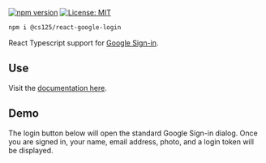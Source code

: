 

[![npm version](https://badge.fury.io/js/%40cs125%2Freact-google-login.svg)](https://badge.fury.io/js/%40cs125%2Freact-google-login)
[![License: MIT](https://img.shields.io/badge/License-MIT-yellow.svg)](https://opensource.org/licenses/MIT)

```sh
npm i @cs125/react-google-login
```

<Lead>

React Typescript support for [Google Sign-in](https://developers.google.com/identity/sign-in/web/sign-in).

</Lead>

## Use

Visit the [documentation here](https://github.com/cs125-illinois/react-google-login/).

## Demo

The login button below will open the standard Google Sign-in dialog.
Once you are signed in, your name, email address, photo, and a login token will be displayed.

<div style={{ marginBottom: 8 }}>
<LoginButton />
</div>

<WithUser />
